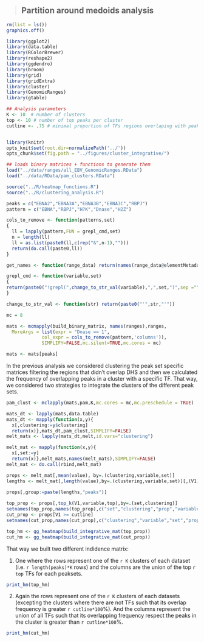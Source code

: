 
>## Partition around medoids analysis

```r

rm(list = ls())
graphics.off()

library(ggplot2)
library(data.table)
library(RColorBrewer)
library(reshape2)
library(ggdendro)
library(broom)
library(grid)
library(gridExtra)
library(cluster)
library(GenomicRanges)
library(gtable)

## Analysis parameters
K <- 10  # number of clusters
top <- 10 # number of top peaks per cluster
cutline <- .75 # minimal proportion of TFs regions overlaping with peaks in cluster


library(knitr)
opts_knit$set(root.dir=normalizePath('../'))
opts_chunk$set(fig.path = "../figures/cluster_integrative/")

## loads binary matrices + functions to generate them
load("../data/ranges/all_EBV_GenomicRanges.RData")
load("../data/RData/pam_clusters.RData")

source("../R/heatmap_functions.R")
source("../R/clustering_analysis.R")

peaks = c("EBNA2","EBNA3A","EBNA3B","EBNA3C","RBPJ")
pattern = c("EBNA","RBPJ","H?K","Dnase","H2Z")

cols_to_remove <- function(patterns,set)
{
  ll = lapply(pattern,FUN = grepl_cmd,set)
  n = length(ll)
  ll = as.list(paste0(ll,c(rep("&",n-1),"")))
  return(do.call(paste0,ll))
}

get_names <- function(range_data) return(names(range_data@elementMetadata@listData))

grepl_cmd <- function(variable,set)
{
return(paste0("!grepl(",change_to_str_val(variable),",",set,")",sep =""))
}

change_to_str_val <- function(str) return(paste0("'",str,"'"))

mc = 8

mats <- mcmapply(build_binary_matrix, names(ranges),ranges,
  MoreArgs = list(expr = "Dnase == 1",
             col_expr = cols_to_remove(pattern,'columns')),
			 SIMPLIFY=FALSE,mc.silent=TRUE,mc.cores = mc)

mats <- mats[peaks]

```

In the previous analysis we considered clustering the peak set
specific matrices filtering the regions that didn't overlap DHS and
then we calculated the frequency of overlapping peaks in a cluster
with a specific TF. That way, we considered two strategies to
integrate the clusters of the different peak sets.


```r
pam_clust <- mclapply(mats,pam,K,mc.cores = mc,mc.preschedule = TRUE)

mats_dt <- lapply(mats,data.table)
mats_dt <- mapply(function(x,y){
  x[,clustering:=y$clustering]
  return(x)},mats_dt,pam_clust,SIMPLIFY=FALSE)
melt_mats <- lapply(mats_dt,melt,id.vars="clustering")

melt_mat <- mapply(function(x,y){
  x[,set:=y]
  return(x)},melt_mats,names(melt_mats),SIMPLIFY=FALSE)
melt_mat <- do.call(rbind,melt_mat)

props <- melt_mat[,mean(value), by=.(clustering,variable,set)]
lengths <- melt_mat[,length(value),by=.(clustering,variable,set)][,(V1)]

props[,group:=paste(lengths,"peaks")]
  
top_prop <- props[,top_k(V1,variable,top),by=.(set,clustering)]
setnames(top_prop,names(top_prop),c("set","clustering","prop","variable"))
cut_prop <- props[V1 >= cutline]
setnames(cut_prop,names(cut_prop),c("clustering","variable","set","prop","group"))

```

```r

top_hm <- gg_heatmap(build_integrative_mat(top_prop))
cut_hm <- gg_heatmap(build_integrative_mat(cut_prop))

```

That way we built two different indidence matrix:

1. One where the rows represent one of the `r K` clusters of each
   dataset (i.e. `r length(peaks)*K` rows) and the columns are the
   union of the top `r top` TFs for each peaksets.

```r

print_hm(top_hm)

```
   
2. Again the rows represent one of the `r K` clusters of each datasets
   (excepting the clusters where there are not TFs such that its
   overlap frequency is greater `r cutline*100`%). And the columns
   represent the union of all TFs such that its overlapping frequency
   respect the peaks in the cluster is greater than `r cutline*100`%.

```r

print_hm(cut_hm)

```
